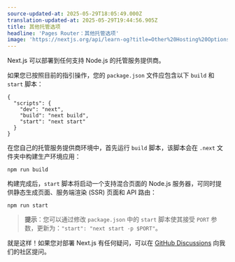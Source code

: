 ```yaml
---
source-updated-at: 2025-05-29T18:05:49.000Z
translation-updated-at: 2025-05-29T19:44:56.905Z
title: 其他托管选项
headline: 'Pages Router：其他托管选项'
image: 'https://nextjs.org/api/learn-og?title=Other%20Hosting%20Options&amp;chapter=46'
---
```


Next.js 可以部署到任何支持 Node.js 的托管服务提供商。

如果您已按照目前的指引操作，您的 `package.json` 文件应包含以下 `build` 和 `start` 脚本：

```
{
  "scripts": {
    "dev": "next",
    "build": "next build",
    "start": "next start"
  }
}
```

在您自己的托管服务提供商环境中，首先运行 `build` 脚本，该脚本会在 `.next` 文件夹中构建生产环境应用：

```
npm run build
```

构建完成后，`start` 脚本将启动一个支持混合页面的 Node.js 服务器，可同时提供静态生成页面、服务端渲染 (SSR) 页面和 API 路由：

```
npm run start
```

> **提示**：您可以通过修改 `package.json` 中的 `start` 脚本使其接受 `PORT` 参数，更新为：`"start": "next start -p $PORT"`。

就是这样！如果您对部署 Next.js 有任何疑问，可以在 [GitHub Discussions](https://github.com/vercel/next.js/discussions) 向我们的社区提问。